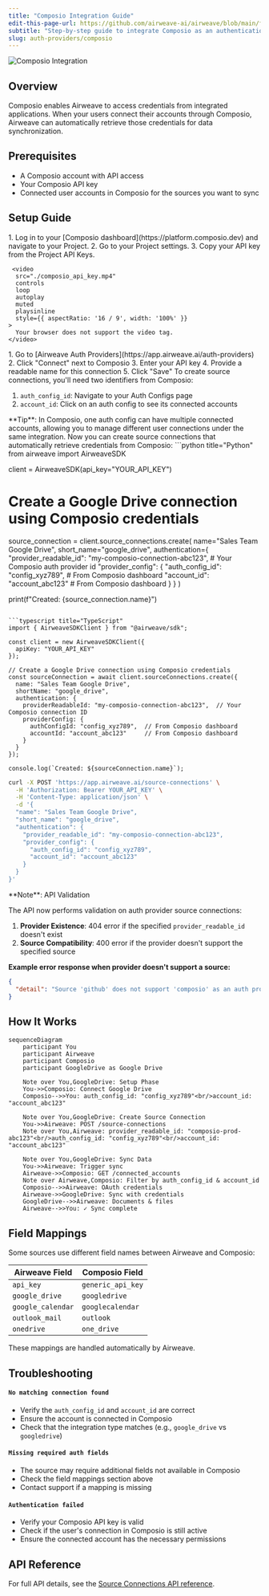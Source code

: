 ```yaml
---
title: "Composio Integration Guide"
edit-this-page-url: https://github.com/airweave-ai/airweave/blob/main/fern/docs/pages/auth-providers/composio.mdx
subtitle: "Step-by-step guide to integrate Composio as an authentication provider for Airweave"
slug: auth-providers/composio
---
```


<div style={{ textAlign: 'center', margin: '2rem 0' }}>
  <picture>
    <source media="(prefers-color-scheme: dark)" srcSet="/docs/assets/images/auth-providers/composio-dark.svg" />
    <source media="(prefers-color-scheme: light)" srcSet="/docs/assets/images/auth-providers/composio-light.svg" />
    <img src="/docs/assets/images/auth-providers/composio-light.svg" alt="Composio Integration" style={{ maxWidth: '400px' }} />
  </picture>
</div>

## Overview

Composio enables Airweave to access credentials from integrated applications. When your users connect their accounts through Composio, Airweave can automatically retrieve those credentials for data synchronization.

## Prerequisites

- A Composio account with API access
- Your Composio API key
- Connected user accounts in Composio for the sources you want to sync

## Setup Guide

<Steps>

  <Step title="Get your Composio API Key" toc={true}>
    1. Log in to your [Composio dashboard](https://platform.composio.dev) and navigate to your Project.
    2. Go to your Project settings.
    3. Copy your API key from the Project API Keys.

     <video
      src="./composio_api_key.mp4"
      controls
      loop
      autoplay
      muted
      playsinline
      style={{ aspectRatio: '16 / 9', width: '100%' }}
    >
      Your browser does not support the video tag.
    </video>

  </Step>


  <Step title="Connect Composio to Airweave" toc={true}>
   1. Go to [Airweave Auth Providers](https://app.airweave.ai/auth-providers)
2. Click "Connect" next to Composio
3. Enter your API key
4. Provide a readable name for this connection
5. Click "Save"
  </Step>


<Step title="Find your connection details" toc={true}>
    To create source connections, you'll need two identifiers from Composio:

1. `auth_config_id`: Navigate to your Auth Configs page
2. `account_id`: Click on an auth config to see its connected accounts

<Callout type="info">
**Tip**: In Composio, one auth config can have multiple connected accounts, allowing you to manage different user connections under the same integration.
</Callout>

</Step>

<Step title="Create Source Connections" toc={true}>
    Now you can create source connections that automatically retrieve credentials from Composio:

<CodeBlocks>
```python title="Python"
from airweave import AirweaveSDK

client = AirweaveSDK(api_key="YOUR_API_KEY")

# Create a Google Drive connection using Composio credentials
source_connection = client.source_connections.create(
    name="Sales Team Google Drive",
    short_name="google_drive",
    authentication={
        "provider_readable_id": "my-composio-connection-abc123",  # Your Composio auth provider id
        "provider_config": {
            "auth_config_id": "config_xyz789",  # From Composio dashboard
            "account_id": "account_abc123"      # From Composio dashboard
        }
    }
)

print(f"Created: {source_connection.name}")
```

```typescript title="TypeScript"
import { AirweaveSDKClient } from "@airweave/sdk";

const client = new AirweaveSDKClient({
  apiKey: "YOUR_API_KEY"
});

// Create a Google Drive connection using Composio credentials
const sourceConnection = await client.sourceConnections.create({
  name: "Sales Team Google Drive",
  shortName: "google_drive",
  authentication: {
    providerReadableId: "my-composio-connection-abc123",  // Your Composio connection ID
    providerConfig: {
      authConfigId: "config_xyz789",  // From Composio dashboard
      accountId: "account_abc123"     // From Composio dashboard
    }
  }
});

console.log(`Created: ${sourceConnection.name}`);
```

```bash title="cURL"
curl -X POST 'https://app.airweave.ai/source-connections' \
  -H 'Authorization: Bearer YOUR_API_KEY' \
  -H 'Content-Type: application/json' \
  -d '{
  "name": "Sales Team Google Drive",
  "short_name": "google_drive",
  "authentication": {
    "provider_readable_id": "my-composio-connection-abc123",
    "provider_config": {
      "auth_config_id": "config_xyz789",
      "account_id": "account_abc123"
    }
  }
}'
```

<Callout type="warning">
**Note**: API Validation

The API now performs validation on auth provider source connections:

1. **Provider Existence**: 404 error if the specified `provider_readable_id` doesn't exist
2. **Source Compatibility**: 400 error if the provider doesn't support the specified source

**Example error response when provider doesn't support a source:**
```json
{
  "detail": "Source 'github' does not support 'composio' as an auth provider. Supported providers: []"
}
```
</Callout>
</CodeBlocks>
</Step>
</Steps>

## How It Works

```mermaid
sequenceDiagram
    participant You
    participant Airweave
    participant Composio
    participant GoogleDrive as Google Drive

    Note over You,GoogleDrive: Setup Phase
    You->>Composio: Connect Google Drive
    Composio-->>You: auth_config_id: "config_xyz789"<br/>account_id: "account_abc123"

    Note over You,GoogleDrive: Create Source Connection
    You->>Airweave: POST /source-connections
    Note over You,Airweave: provider_readable_id: "composio-prod-abc123"<br/>auth_config_id: "config_xyz789"<br/>account_id: "account_abc123"

    Note over You,GoogleDrive: Sync Data
    You->>Airweave: Trigger sync
    Airweave->>Composio: GET /connected_accounts
    Note over Airweave,Composio: Filter by auth_config_id & account_id
    Composio-->>Airweave: OAuth credentials
    Airweave->>GoogleDrive: Sync with credentials
    GoogleDrive-->>Airweave: Documents & files
    Airweave-->>You: ✓ Sync complete
```

## Field Mappings

Some sources use different field names between Airweave and Composio:

| Airweave Field | Composio Field |
|----------------|----------------|
| `api_key` | `generic_api_key` |
| `google_drive` | `googledrive` |
| `google_calendar` | `googlecalendar` |
| `outlook_mail` | `outlook` |
| `onedrive` | `one_drive` |

These mappings are handled automatically by Airweave.

## Troubleshooting

#### `No matching connection found`
- Verify the `auth_config_id` and `account_id` are correct
- Ensure the account is connected in Composio
- Check that the integration type matches (e.g., `google_drive` vs `googledrive`)

#### `Missing required auth fields`
- The source may require additional fields not available in Composio
- Check the field mappings section above
- Contact support if a mapping is missing

#### `Authentication failed`
- Verify your Composio API key is valid
- Check if the user's connection in Composio is still active
- Ensure the connected account has the necessary permissions

## API Reference

For full API details, see the [Source Connections API reference](/api-reference/source-connections/create-source-connections-post).
